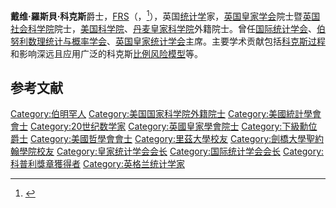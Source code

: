 
{{Expand language|en}}
{{Infobox scientist
|honorific_prefix  = [[爵士|爵士]]
|name              = 戴维·科克斯<br>David Cox
|honorific_suffix  = {{post-nominals|country=GBR|FRS|FBA|FRSE}}
|image             = Nci-vol-8182-300 david cox.jpg
|caption           = 1980年的戴维·科克斯
|birth_date        = {{birth date|1924|7|15|df=yes}}
|birth_place       = {{UK}}[[伯明罕|伯明罕]]
|death_date        = {{death date and age|2022|1|18|1924|7|15|df=yes}}
|death_place       = 
|residence         =
|citizenship       = {{UK}}
|alma_mater        = [[劍橋大學聖約翰學院|劍橋大學聖約翰學院]]（[[文學碩士|MA]]）<br>[[利茲大學|利茲大學]]（[[哲學博士|PhD]]）
|known_for         = {{le|科克斯比例風險模型|Cox proportional hazards model}}<br>{{le|科克斯過程|Cox process}}<br>{{le|博克斯－科克斯變換|Power transform}}<br>{{le|矩陣指數分布|Matrix-exponential distribution}}<br>{{le|補充變量方法|Method of supplementary variables}}<br>[[隨機過程|隨機過程]]<br>[[實驗設計|實驗設計]]<br>二進制數據分析
|spouse            = {{marriage|Joyce Drummond|1947}}
|children          = 4名
|awards            = [[下級勳位爵士|下級勳位爵士]]<br>[[皇家學會院士|皇家學會院士]]<br>[[蓋伊獎章|蓋伊獎章]]（銀質、1961；金質、1973）<br>{{le|喬治·博克斯獎章|George Box Medal}}（2005）<br>[[科普利獎章|科普利獎章]]（2010）<br>{{le|國際統計學獎|International Prize in Statistics}}（2016）<br> {{le|BBVA基金會知識前沿獎|BBVA Foundation Frontiers of Knowledge Award}}（2016）
|fields            = [[統計學|統計學]]
|workplaces        = [[皇家航空研究院|皇家航空研究院]]<br>{{le|羊毛工業研究協會|Wool Industries Research Association}}<br>[[劍橋大學|劍橋大學]]<br>[[倫敦大學伯貝克學院|倫敦大學伯貝克學院]]<br>[[倫敦帝國學院|倫敦帝國學院]]<br>[[牛津大學納菲爾德學院|牛津大學納菲爾德學院]]
|thesis_title      = ''Theory of fibre motion''
|thesis_year       = 1949
|doctoral_advisor  = {{le|亨利·丹尼爾斯|Henry Daniels}}<br>{{le|貝爾納·劉易斯·韋爾克|Bernard Lewis Welch}}
|doctoral_students = {{le|大衛·欣克利|David Hinkley}}<br>{{le|彼得·麥古拉|Peter McCullagh}}<br>{{le|Basilio de Bragança Pereira}}<br>{{le|沃利·史密斯|Wally Smith (mathematician)}}<br>{{le|高斯·穆蒂尼奧·科德羅|Gauss Moutinho Cordeiro}}<br>{{le|薇樂莉·艾沙姆|Valerie Isham}} <br> {{le|亨利·永利|Henry Wynn}}<br>{{le|珍·赫頓|Jane Hutton}}
}}
'''戴维·羅斯貝·科克斯'''爵士，[[皇家學會院士|FRS]]（{{lang-en|Sir '''David Roxbee Cox'''}}，{{bd|1924年|7月15日|2022年|1月18日|catIdx=Cox}}<ref>{{Cite web|title='Genius' statistician and Honorary Fellow dies aged 97 - StJohns|url=https://www.joh.cam.ac.uk/genius-statistician-and-honorary-fellow-dies-aged-97|access-date=2022-01-21|date=2022-01-20|work=|publisher=[[剑桥大学圣约翰学院|剑桥大学圣约翰学院]]|language=en|archive-date=2022-01-20|archive-url=https://web.archive.org/web/20220120221006/https://www.joh.cam.ac.uk/genius-statistician-and-honorary-fellow-dies-aged-97|dead-url=no}}</ref>），英国[[统计学|统计学]]家，[[英国皇家学会|英国皇家学会]]院士暨[[英国社会科学院|英国社会科学院]]院士，[[美国科学院|美国科学院]]、[[丹麦皇家科学院|丹麦皇家科学院]]外籍院士。曾任[[国际统计学会|国际统计学会]]、[[伯努利数理统计与概率学会|伯努利数理统计与概率学会]]、[[英国皇家统计学会|英国皇家统计学会]]主席。主要学术贡献包括[[科克斯过程|科克斯过程]]和影响深远且应用广泛的科克斯[[比例风险模型|比例风险模型]]等。

== 参考文献 ==
{{Reflist}}{{皇家统计学会会长}}
{{盖伊奖章|金奖}}
{{盖伊奖章|银奖}}
{{2001年至2050年科普利奖章获得者}}
{{Authority control}}

{{DEFAULTSORT:Cox, Sir David}}
[[Category:伯明罕人|Category:伯明罕人]]
[[Category:美国国家科学院外籍院士|Category:美国国家科学院外籍院士]]
[[Category:美國統計學會會士|Category:美國統計學會會士]]
[[Category:20世纪数学家|Category:20世纪数学家]]
[[Category:英國皇家學會院士|Category:英國皇家學會院士]]
[[Category:下級勳位爵士|Category:下級勳位爵士]]
[[Category:美國哲學會會士|Category:美國哲學會會士]]
[[Category:里茲大學校友|Category:里茲大學校友]]
[[Category:劍橋大學聖約翰學院校友|Category:劍橋大學聖約翰學院校友]]
[[Category:皇家统计学会会长|Category:皇家统计学会会长]]
[[Category:国际统计学会会长|Category:国际统计学会会长]]
[[Category:科普利獎章獲得者|Category:科普利獎章獲得者]]
[[Category:英格兰统计学家|Category:英格兰统计学家]]